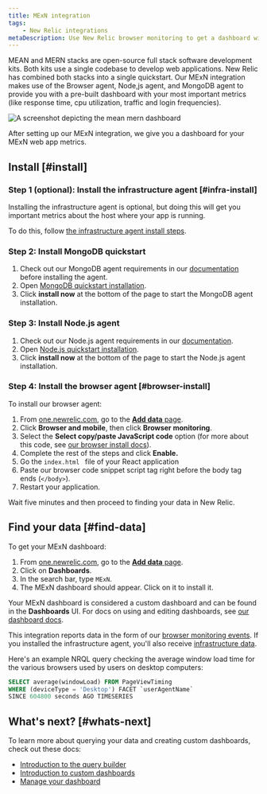 ```yaml
---
title: MExN integration
tags:
    - New Relic integrations
metaDescription: Use New Relic browser monitoring to get a dashboard with metrics from your Flutter web application.
---
```




MEAN and MERN stacks are open-source full stack software development kits. Both kits use a single codebase to develop web applications. New Relic has combined both stacks into a single quickstart. Our MExN integration makes use of the Browser agent, Node,js agent, and MongoDB agent to provide you with a pre-built dashboard with your most important metrics (like response time, cpu utilization, traffic and login frequencies).

<img
  title="Mean Mern dashboard"
  alt="A screenshot depicting the mean mern dashboard"
  src={browserMeanMernIntegtrationDashboard}
/>

<figcaption>
After setting up our MExN integration, we give you a dashboard for your MExN web app metrics. 
</figcaption>

## Install [#install]

### Step 1 (optional): Install the infrastructure agent [#infra-install]

Installing the infrastructure agent is optional, but doing this will get you important metrics about the host where your app is running. 

To do this, follow [the infrastructure agent install steps](/docs/infrastructure/install-infrastructure-agent/get-started/install-infrastructure-agent).

### Step 2: Install MongoDB quickstart

1. Check out our MongoDB agent requirements in our [documentation](https://docs.newrelic.com/docs/infrastructure/host-integrations/host-integrations-list/mongodb-monitoring-integration/)  before installing the agent.
2. Open [MongoDB quickstart installation](https://newrelic.com/instant-observability/mongodb). 
3. Click  **install now** at the bottom of the page to start the MongoDB agent installation.

### Step 3: Install Node.js agent

1. Check out our Node.js agent requirements in our [documentation](/docs/apm/agents/nodejs-agent/getting-started/compatibility-requirements-nodejs-agent/).
2. Open [Node.js quickstart installation](https://newrelic.com/instant-observability/node-js). 
3. Click  **install now** at the bottom of the page to start the Node.js agent installation.

### Step 4: Install the browser agent [#browser-install] 

To install our browser agent: 

1. From [one.newrelic.com](https://one.newrelic.com), go to the [**Add data** page](https://one.newrelic.com/marketplace). 
2. Click **Browser and mobile**, then click **Browser monitoring**.
3. Select the **Select copy/paste JavaScript code** option (for more about this code, see [our browser install docs](/docs/browser/browser-monitoring/installation/install-browser-monitoring-agent)). 
4. Complete the rest of the steps and click **Enable.**
5. Go the `index.html ` file of your React application
6.  Paste our browser code snippet script tag right before the body tag ends (`</body>`).
8. Restart your application. 

Wait five minutes and then proceed to finding your data in New Relic. 

## Find your data [#find-data]

To get your MExN dashboard: 

1. From [one.newrelic.com](https://one.newrelic.com), go to the [**Add data** page](https://one.newrelic.com/marketplace). 
2. Click on **Dashboards**.
3. In the search bar, type `MExN`. 
4. The MExN dashboard should appear. Click on it to install it.

Your MExN dashboard is considered a custom dashboard and can be found in the **Dashboards** UI. For docs on using and editing dashboards, see [our dashboard docs](/docs/query-your-data/explore-query-data/dashboards/introduction-dashboards).

This integration reports data in the form of our [browser monitoring events](/docs/data-apis/understand-data/event-data/events-reported-browser-monitoring). If you installed the infrastructure agent, you'll also receive [infrastructure data](/docs/infrastructure/manage-your-data/data-instrumentation/default-infrastructure-monitoring-data/#infrastructure-events). 

Here's an example NRQL query checking the average window load time for the various browsers used by users on desktop computers: 

```sql
SELECT average(windowLoad) FROM PageViewTiming 
WHERE (deviceType = 'Desktop') FACET `userAgentName` 
SINCE 604800 seconds AGO TIMESERIES
```

## What's next? [#whats-next]

To learn more about querying your data and creating custom dashboards, check out these docs: 

* [Introduction to the query builder](/docs/query-your-data/explore-query-data/query-builder/introduction-query-builder)
* [Introduction to custom dashboards](/docs/query-your-data/explore-query-data/dashboards/introduction-dashboards)
* [Manage your dashboard](/docs/query-your-data/explore-query-data/dashboards/manage-your-dashboard)
